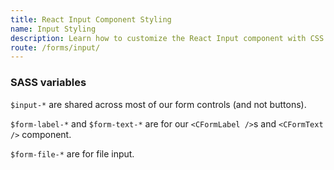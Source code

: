 ```yaml
---
title: React Input Component Styling
name: Input Styling
description: Learn how to customize the React Input component with CSS classes, variables, and SASS for flexible styling and seamless integration into your design.
route: /forms/input/
---
```


### SASS variables

`$input-*` are shared across most of our form controls (and not buttons).

<ScssDocs file="_variables.scss" capture="form-input-variables" />

`$form-label-*` and `$form-text-*` are for our `<CFormLabel />`s and `<CFormText />` component.

<ScssDocs file="_variables.scss" capture="form-label-variables" />

<ScssDocs file="_variables.scss" capture="form-text-variables" />

`$form-file-*` are for file input.

<ScssDocs file="_variables.scss" capture="form-file-variables" />
